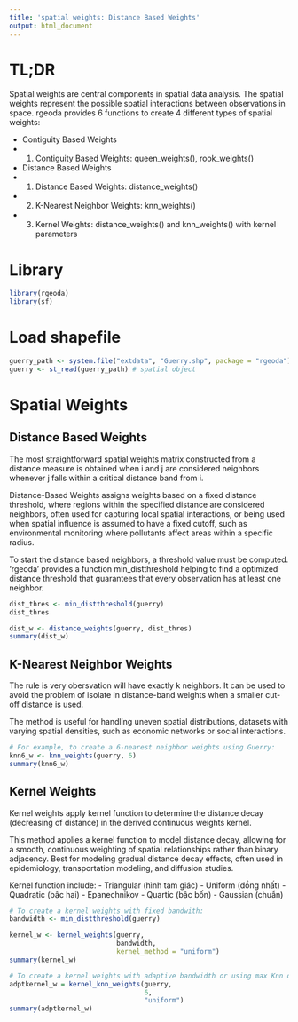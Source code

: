 ```yaml
---
title: 'spatial weights: Distance Based Weights'
output: html_document
---
```


# TL;DR 

Spatial weights are central components in spatial data analysis. The spatial weights represent the possible spatial interactions between observations in space. rgeoda provides 6 functions to create 4 different types of spatial weights:

- Contiguity Based Weights
+ (1) Contiguity Based Weights: queen_weights(), rook_weights()

- Distance Based Weights
+ (1) Distance Based Weights: distance_weights()
+ (2) K-Nearest Neighbor Weights: knn_weights()
+ (3) Kernel Weights: distance_weights() and knn_weights() with kernel parameters

# Library 

```r
library(rgeoda)
library(sf)
```

# Load shapefile 

```r
guerry_path <- system.file("extdata", "Guerry.shp", package = "rgeoda")
guerry <- st_read(guerry_path) # spatial object
```

# Spatial Weights

## Distance Based Weights

The most straightforward spatial weights matrix constructed from a distance measure is obtained when i and j are considered neighbors whenever j falls within a critical distance band from i. 

Distance-Based Weights assigns weights based on a fixed distance threshold, where regions within the specified distance are considered neighbors, often used for capturing local spatial interactions, or being used when spatial influence is assumed to have a fixed cutoff, such as environmental monitoring where pollutants affect areas within a specific radius.

To start the distance based neighbors, a threshold value must be computed. 'rgeoda' provides a function min_distthreshold helping to find a optimized distance threshold that guarantees that every observation has at least one neighbor. 

```r
dist_thres <- min_distthreshold(guerry)
dist_thres
```

```r
dist_w <- distance_weights(guerry, dist_thres)
summary(dist_w)
```

## K-Nearest Neighbor Weights

The rule is very obersvation will have exactly k neighbors. It can be used to avoid the problem of isolate in distance-band weights when a smaller cut-off distance is used. 

The method is useful for handling uneven spatial distributions, datasets with varying spatial densities, such as economic networks or social interactions.

```r
# For example, to create a 6-nearest neighbor weights using Guerry:
knn6_w <- knn_weights(guerry, 6)
summary(knn6_w)
```

## Kernel Weights

Kernel weights apply kernel function to determine the distance decay (decreasing of distance) in the derived continuous weights kernel. 

This method applies a kernel function to model distance decay, allowing for a smooth, continuous weighting of spatial relationships rather than binary adjacency. Best for modeling gradual distance decay effects, often used in epidemiology, transportation modeling, and diffusion studies.

Kernel function include:
- Triangular (hình tam giác)
- Uniform (đồng nhất)
- Quadratic (bậc hai)
- Epanechnikov
- Quartic (bậc bốn)
- Gaussian (chuẩn)

```r
# To create a kernel weights with fixed bandwith:
bandwidth <- min_distthreshold(guerry)

kernel_w <- kernel_weights(guerry, 
                           bandwidth, 
                           kernel_method = "uniform")
summary(kernel_w)
```

```r
# To create a kernel weights with adaptive bandwidth or using max Knn distance as bandwidth:
adptkernel_w = kernel_knn_weights(guerry, 
                                  6, 
                                  "uniform")
summary(adptkernel_w)
```

